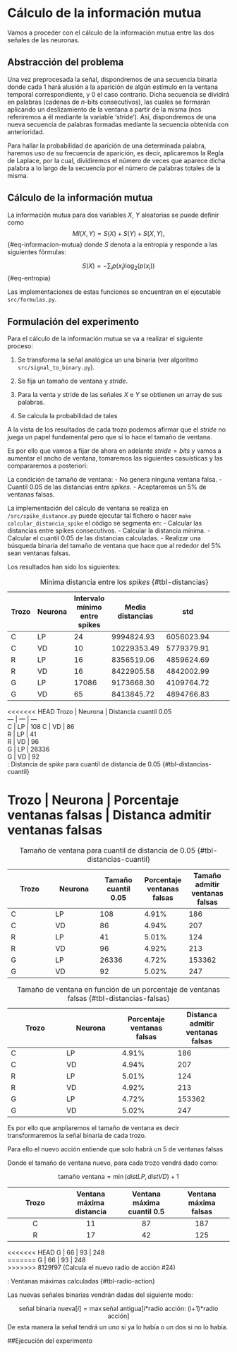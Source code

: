 # Cálculo de la información mutua  

Vamos a proceder con el cálculo de la información mutua entre las dos señales de las neuronas. 

## Abstracción del problema 
Una vez preprocesada la señal, dispondremos de una secuencia binaria donde cada 1 hará alusión a la aparición 
de algún estímulo en la ventana temporal correspondiente, y 0 el caso contrario. Dicha secuencia se dividirá en
palabras (cadenas de $n$-bits consecutivos), las cuales se formarán aplicando un 
deslizamiento de la ventana a partir de la misma (nos referiremos a él mediante la variable 'stride'). Así, 
dispondremos de una nueva secuencia de palabras formadas mediante la secuencia obtenida con anterioridad.

Para hallar la probabilidad de aparición de una determinada palabra, haremos uso de su frecuencia
de aparición, es decir, aplicaremos la Regla de Laplace, por la cual, dividiremos el número de veces que aparece dicha
palabra a lo largo de la secuencia por el número de palabras totales de la misma.


## Cálculo de la información mutua


La información mutua para dos variables  $X$, $Y$ aleatorias se puede definir como 
$$
MI(X,Y) = S(X) +  S(Y) + S(X,Y),
$${#eq-informacion-mutua}
donde $S$ denota a la entropía y responde a las siguientes fórmulas: 

$$
S(X) = - \sum_i p(x_i) \log_2 (p(x_i))
$${#eq-entropia}


Las implementaciones de estas funciones se encuentran en el ejecutable `src/formulas.py`. 


## Formulación del experimento 

Para el cálculo de la información mutua se va a realizar el siguiente proceso: 

1. Se transforma la señal analógica un una binaria (ver algoritmo `src/signal_to_binary.py`). 

2. Se fija un tamaño de ventana y *stride*. 

3. Para la venta y stride de las señales $X$ e $Y$ se obtienen un array de sus palabras. 

4. Se calcula la probabilidad de tales 


A la vista de los resultados de cada trozo podemos afirmar que el *stride* no juega un papel fundamental pero que sí lo hace el tamaño de ventana.

Es por ello que vamos a fijar de ahora en adelante $stride = bits$  y vamos a aumentar el ancho de ventana, tomaremos las siguientes casuísticas y las compararemos a posteriori: 

La condición de tamaño de ventana: 
- No genera ninguna ventana falsa. 
- Cuantil $0.05$ de las distancias entre *spikes*.
- Aceptaremos un $5\%$ de ventanas falsas. 

La implementación del cálculo de ventana se realiza en `/src/spike_distance.py` puede ejecutar tal fichero o hacer `make calcular_distancia_spike` el código se segmenta en: 
- Calcular las distancias entre spikes consecutivos.
- Calcular la distancia mínima.
- Calcular el cuantil $0.05$ de las distancias calculadas. 
- Realizar una búsqueda binaria del tamaño de ventana que hace que al rededor del $5\%$ sean ventanas falsas. 

Los resultados han sido los siguientes: 

Trozo | Neurona | Intervalo mínimo entre spikes |   Media distancias | std   
 --- | --- | ---  | --- | --- | --- | --- | --- | ---  
 C  | LP | 24| 9994824.93 | 6056023.94  
 C  | VD | 10| 10229353.49 | 5779379.91  
 R  | LP | 16| 8356519.06 | 4859624.69  
 R  | VD | 16|8422905.58 | 4842002.99  
 G  | LP | 17086| 9173668.30 | 4109764.72  
 G  | VD | 65| 8413845.72 | 4894766.83 
: Mínima distancia entre los *spikes* {#tbl-distancias}

<<<<<<< HEAD
Trozo | Neurona | Distancia cuantil 0.05      
 --- | --- | ---    
 C  | LP | 108
 C  | VD | 86   
 R  | LP | 41     
 R  | VD | 96    
 G  | LP | 26336   
 G  | VD | 92  
:  Distancia de *spike* para cuantil de distancia de $0.05$ {#tbl-distancias-cuantil}

Trozo | Neurona | Porcentaje ventanas falsas | Distanca admitir ventanas falsas    
=======
Trozo | Neurona | Tamaño cuantil 0.05 | Porcentaje ventanas falsas | Tamaño admitir ventanas falsas    
 --- | --- | ---  | --- | --- 
 C  | LP | 108| 4.91% | 186 
 C  | VD | 86| 4.94% | 207 
 R  | LP | 41| 5.01% | 124   
 R  | VD | 96| 4.92% | 213  
 G  | LP | 26336| 4.72% | 153362 
 G  | VD | 92| 5.02% | 247 | 8413845.72 
: Tamaño de ventana para cuantil de distancia de $0.05$ {#tbl-distancias-cuantil}

Trozo | Neurona | Porcentaje ventanas falsas | Distanca admitir ventanas falsas    
 --- | ---  | --- | --- 
 C  | LP | 4.91% | 186 
 C  | VD | 4.94% | 207 
 R  | LP | 5.01% | 124   
 R  | VD | 4.92% | 213  
 G  | LP | 4.72% | 153362 
 G  | VD |  5.02% | 247 |
: Tamaño de ventana en función de un porcentaje de ventanas falsas {#tbl-distancias-falsas}

Es por ello que ampliaremos el tamaño de ventana es decir transformaremos la señal binaria de cada trozo. 

Para ello el nuevo acción entiende que solo habrá un $5%$ de ventanas falsas 


Donde el tamaño de ventana nuevo, para cada trozo vendrá dado como: 

$$
\text{tamaño ventana}
= 
\min(dist LP, dist VD )+1
%\lfloor
%\frac{\min(dist LP, dist VD ) -1}{2}
%\rfloor
$$


Trozo | Ventana máxima distancia | Ventana máxima cuantil $0.5$ | Ventana máxima falsas     
:-: | :-:  | :-: | :-:   
C  | 11 | 87 | 187 
R  | 17 | 42 | 125    
<<<<<<< HEAD
G  | 66 | 93 | 248   
=======
G  | 66 | 93 | 248   
>>>>>>> 8129f97 (Calcula el nuevo radio de acción #24)

: Ventanas máximas calculadas {#tbl-radio-action}

Las nuevas señales binarias vendrán dadas del siguiente modo: 


$$
\text{señal binaria nueva}[i] = 
\max \text{señal antigua[i*radio acción: (i+1)*radio acción]}
$$
De esta manera la señal tendrá un uno si ya lo había o un dos si no lo había. 

##Ejecución del experimento


